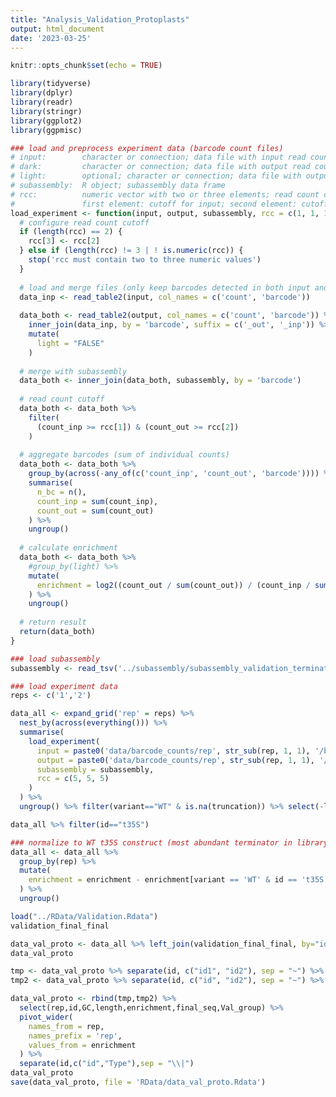 ```yaml
---
title: "Analysis_Validation_Protoplasts"
output: html_document
date: '2023-03-25'
---
```


```r
knitr::opts_chunk$set(echo = TRUE)
```

```r
library(tidyverse)
library(dplyr)
library(readr)
library(stringr)
library(ggplot2)
library(ggpmisc)
```


```r
### load and preprocess experiment data (barcode count files)
# input:        character or connection; data file with input read counts
# dark:         character or connection; data file with output read counts from dark condition
# light:        optional; character or connection; data file with output read counts from light condition (only available for tobacco leaf system)
# subassembly:  R object; subassembly data frame
# rcc:          numeric vector with two or three elements; read count cutoffs to be applied to the input and output;
#               first element: cutoff for input; second element: cutoff for output 'dark'; third element: cutoff for output 'light' (uses second element if no third element given)
load_experiment <- function(input, output, subassembly, rcc = c(1, 1, 1)) {
  # configure read count cutoff
  if (length(rcc) == 2) {
    rcc[3] <- rcc[2]
  } else if (length(rcc) != 3 | ! is.numeric(rcc)) {
    stop('rcc must contain two to three numeric values')
  }
  
  # load and merge files (only keep barcodes detected in both input and output)
  data_inp <- read_table2(input, col_names = c('count', 'barcode'))
  
  data_both <- read_table2(output, col_names = c('count', 'barcode')) %>%
    inner_join(data_inp, by = 'barcode', suffix = c('_out', '_inp')) %>%
    mutate(
      light = "FALSE"
    )
  
  # merge with subassembly
  data_both <- inner_join(data_both, subassembly, by = 'barcode')
  
  # read count cutoff
  data_both <- data_both %>%
    filter(
      (count_inp >= rcc[1]) & (count_out >= rcc[2])
    )
  
  # aggregate barcodes (sum of individual counts)
  data_both <- data_both %>%
    group_by(across(-any_of(c('count_inp', 'count_out', 'barcode')))) %>%
    summarise(
      n_bc = n(),
      count_inp = sum(count_inp),
      count_out = sum(count_out)
    ) %>%
    ungroup()
  
  # calculate enrichment
  data_both <- data_both %>%
    #group_by(light) %>%
    mutate(
      enrichment = log2((count_out / sum(count_out)) / (count_inp / sum(count_inp)))
    ) %>%
    ungroup()
  
  # return result
  return(data_both)
}
```


```r
### load subassembly
subassembly <- read_tsv('../subassembly/subassembly_validation_terminators_plus_Controls.tsv')
```

```r
### load experiment data
reps <- c('1','2')
```



```r
data_all <- expand_grid('rep' = reps) %>%
  nest_by(across(everything())) %>%
  summarise(
    load_experiment(
      input = paste0('data/barcode_counts/rep', str_sub(rep, 1, 1), '/barcode_pPSt_35Senh-35Spr-GFP-valtermPro_', as.roman(str_sub(rep, 1, 1)), '_input.count.gz'),
      output = paste0('data/barcode_counts/rep', str_sub(rep, 1, 1), '/barcode_pPSt_35Senh-35Spr-GFP-valtermPro_', as.roman(str_sub(rep, 1, 1)), if_else(nchar(rep) > 1, str_sub(rep, 2), ''), '_output.count.gz'),
      subassembly = subassembly,
      rcc = c(5, 5, 5)
    )
  ) %>%
  ungroup() %>% filter(variant=="WT" & is.na(truncation)) %>% select(-light,truncation,)
```

```r
data_all %>% filter(id=="t35S")
```

```r
### normalize to WT t35S construct (most abundant terminator in library)
data_all <- data_all %>%
  group_by(rep) %>%
  mutate(
    enrichment = enrichment - enrichment[variant == 'WT' & id == 't35S']
  ) %>%
  ungroup()
```

```r
load("../RData/Validation.Rdata")
validation_final_final
```

```r
data_val_proto <- data_all %>% left_join(validation_final_final, by="id")
data_val_proto 
```

```r
tmp <- data_val_proto %>% separate(id, c("id1", "id2"), sep = "~") %>% filter(!is.na(id2)) %>%  gather(key = "key", value = "id", id1, id2) %>% select(-key) %>% mutate(Val_group = if_else(grepl("start",id),"in_silico","AAUAAA_perm"))
tmp2 <- data_val_proto %>% separate(id, c("id", "id2"), sep = "~") %>% filter(is.na(id2)) %>% select(!id2)
```


```r
data_val_proto <- rbind(tmp,tmp2) %>% 
  select(rep,id,GC,length,enrichment,final_seq,Val_group) %>%
  pivot_wider(
    names_from = rep,
    names_prefix = 'rep',
    values_from = enrichment
  ) %>%
  separate(id,c("id","Type"),sep = "\\|")
data_val_proto
save(data_val_proto, file = 'RData/data_val_proto.Rdata')
```



